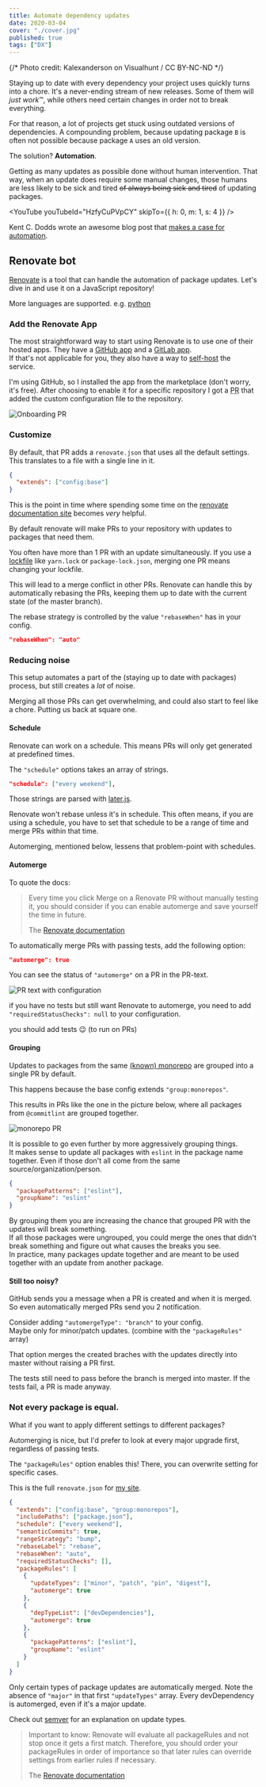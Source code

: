 ```yaml
---
title: Automate dependency updates
date: 2020-03-04
cover: "./cover.jpg"
published: true
tags: ["DX"]
---
```


{/* Photo credit: Kalexanderson on Visualhunt / CC BY-NC-ND */}

Staying up to date with every dependency your project uses quickly turns into a chore.
It's a never-ending stream of new releases. Some of them will *just work*™️, while others need certain changes in order not to break everything.

For that reason, a lot of projects get stuck using outdated versions of dependencies. A compounding problem, because updating package `B` is often not possible because package `A` uses an old version.

The solution? **Automation**.

Getting as many updates as possible done without human intervention.
That way, when an update does require some manual changes, those humans are less likely to be sick and tired ~~of always being sick and tired~~ of updating packages.

<YouTube youTubeId="HzfyCuPVpCY" skipTo={{ h: 0, m: 1, s: 4 }} />

Kent C. Dodds wrote an awesome blog post that [makes a case for automation](https://kentcdodds.com/blog/automation).

## Renovate bot

[Renovate](https://github.com/renovatebot/renovate) is a tool that can handle the automation of package updates.
Let's dive in and use it on a JavaScript repository!

<Aside variant="info">

More languages are supported. e.g. [python](https://docs.renovatebot.com/python/)

</Aside>

### Add the Renovate App

The most straightforward way to start using Renovate is to use one of their hosted apps.
They have a [GitHub app](https://github.com/marketplace/renovate) and a [GitLab app](https://gitlab.com/renovate-bot).  
If that's not applicable for you, they also have a way to [self-host](https://www.npmjs.com/package/renovate#self-hosting) the service.

I'm using GitHub, so I installed the app from the marketplace (don't worry, it's free).
After choosing to enable it for a specific repository I got a <abbr title="pull request">PR</abbr> that added the custom configuration file to the repository.

![Onboarding PR](onboarding.png)

### Customize

By default, that PR adds a `renovate.json` that uses all the default settings.
This translates to a file with a single line in it.

```json
{
  "extends": ["config:base"]
}
```

This is the point in time where spending some time on the [renovate documentation site](https://docs.renovatebot.com/) becomes _very_ helpful.

By default renovate will make PRs to your repository with updates to packages that need them.

You often have more than 1 PR with an update simultaneously.
If you use a [lockfile](https://classic.yarnpkg.com/en/docs/yarn-lock/) like `yarn.lock` or `package-lock.json`, merging one PR means changing your lockfile.

This will lead to a merge conflict in other PRs.
Renovate can handle this by automatically rebasing the PRs, keeping them up to date with the current state (of the master branch).

The rebase strategy is controlled by the value `"rebaseWhen"` has in your config.

```json
"rebaseWhen": "auto"
```

### Reducing noise

This setup automates a part of the (staying up to date with packages) process, but still creates a _lot_ of noise.

Merging all those PRs can get overwhelming, and could also start to feel like a chore. Putting us back at square one.

#### Schedule

Renovate can work on a schedule.
This means PRs will only get generated at predefined times.

The `"schedule"` options takes an array of strings.

```json
"schedule": ["every weekend"],
```

Those strings are parsed with [later.js](https://bunkat.github.io/later/).

<Aside variant="info">

Renovate won't rebase unless it's in schedule. This often means, if you are
using a schedule, you have to set that schedule to be a range of time and
merge PRs within that time.

</Aside>

<Aside variant="info">

Automerging, mentioned below, lessens that problem-point with schedules.

</Aside>

#### Automerge

To quote the docs:

> Every time you click Merge on a Renovate PR without manually testing it, you should consider if you can enable automerge and save yourself the time in future.
>
> <footer>
>
> The [Renovate documentation](https://docs.renovatebot.com/noise-reduction/)
>
> </footer>

To automatically merge PRs with passing tests, add the following option:

```json
"automerge": true
```

You can see the status of `"automerge"` on a PR in the PR-text.

![PR text with configuration](renovate-config.png)

<Aside variant="info">

if you have no tests but still want Renovate to automerge, you need to add `"requiredStatusChecks": null` to your configuration.

</Aside>

<Aside>

you should add tests 😉 (to run on PRs)

</Aside>

#### Grouping

Updates to packages from the same [(known) monorepo](https://docs.renovatebot.com/presets-monorepo/) are grouped into a single PR by default.

This happens because the base config extends `"group:monorepos"`.

This results in PRs like the one in the picture below, where all packages from `@commitlint` are grouped together.

![monorepo PR](monorepo-pr.png)

It is possible to go even further by more aggressively grouping things.  
It makes sense to update all packages with `eslint` in the package name together.
Even if those don't all come from the same source/organization/person.

```json
{
  "packagePatterns": ["eslint"],
  "groupName": "eslint"
}
```

<Aside variant="danger">

By grouping them you are increasing the chance that grouped PR with the updates will break something.  
If all those packages were ungrouped, you could merge the ones that didn't break something and figure out what causes the breaks you see.  
In practice, many packages update together and are meant to be used together with an update from another package.

</Aside>

#### Still too noisy?

GitHub sends you a message when a PR is created and when it is merged.  
So even automatically merged PRs send you 2 notification.

Consider adding `"automergeType": "branch"` to your config.  
Maybe only for minor/patch updates. (combine with the `"packageRules"` array)

That option merges the created braches with the updates directly into master without raising a PR first.

The tests still need to pass before the branch is merged into master.
If the tests fail, a PR is made anyway.

### Not every package is equal.

What if you want to apply different settings to different packages?

Automerging is nice, but I'd prefer to look at every major upgrade first, regardless of passing tests.

The `"packageRules"` option enables this!
There, you can overwrite setting for specific cases.

This is the full `renovate.json` for [my site](https://github.com/NickyMeuleman/nicky-blog).

```json
{
  "extends": ["config:base", "group:monorepos"],
  "includePaths": ["package.json"],
  "schedule": ["every weekend"],
  "semanticCommits": true,
  "rangeStrategy": "bump",
  "rebaseLabel": "rebase",
  "rebaseWhen": "auto",
  "requiredStatusChecks": [],
  "packageRules": [
    {
      "updateTypes": ["minor", "patch", "pin", "digest"],
      "automerge": true
    },
    {
      "depTypeList": ["devDependencies"],
      "automerge": true
    },
    {
      "packagePatterns": ["eslint"],
      "groupName": "eslint"
    }
  ]
}
```

Only certain types of package updates are automatically merged. Note the absence of `"major"` in that first `"updateTypes"` array.
Every devDependency is automerged, even if it's a major update.

<Aside>

Check out [semver](https://semver.org/) for an explanation on update types.

</Aside>

> Important to know: Renovate will evaluate all packageRules and not stop once it gets a first match. Therefore, you should order your packageRules in order of importance so that later rules can override settings from earlier rules if necessary.
>
> <footer>
>
> The [Renovate documentation](https://docs.renovatebot.com/configuration-options/)
>
> </footer>

